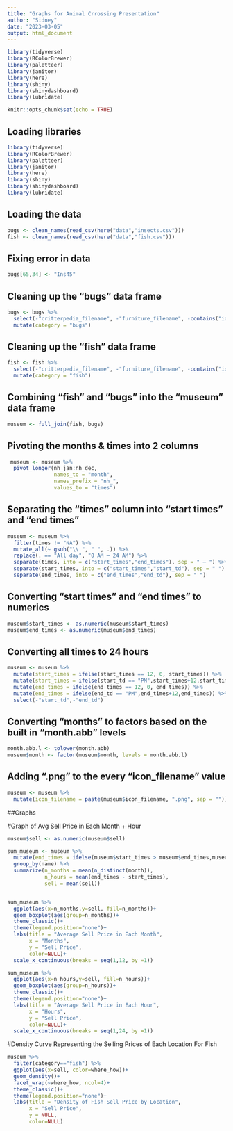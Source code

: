 ```yaml
---
title: "Graphs for Animal Crrossing Presentation"
author: "Sidney"
date: "2023-03-05"
output: html_document
---
```


```r
library(tidyverse)
library(RColorBrewer)
library(paletteer)
library(janitor)
library(here)
library(shiny)
library(shinydashboard)
library(lubridate)
```


```r
knitr::opts_chunk$set(echo = TRUE)
```

## Loading libraries
```r
library(tidyverse)
library(RColorBrewer)
library(paletteer)
library(janitor)
library(here)
library(shiny)
library(shinydashboard)
library(lubridate)
```

## Loading the data
```r
bugs <- clean_names(read_csv(here("data","insects.csv")))
fish <- clean_names(read_csv(here("data","fish.csv")))
```

## Fixing error in data
```r
bugs[65,34] <- "Ins45"
```

## Cleaning up the "bugs" data frame
```r
bugs <- bugs %>% 
  select(-"critterpedia_filename", -"furniture_filename", -contains("id"), -contains("sh"), -contains("color"), -"number") %>% 
  mutate(category = "bugs")
```

## Cleaning up the "fish" data frame
```r
fish <- fish %>% 
  select(-"critterpedia_filename", -"furniture_filename", -contains("id"), -contains("sh"), -contains("color"), -"number", -"lighting_type", -"rain_snow_catch_up", -"size") %>% 
  mutate(category = "fish")
```

## Combining "fish" and "bugs" into the "museum" data frame
```r
museum <- full_join(fish, bugs)
```

## Pivoting the months & times into 2 columns
```r
 museum <- museum %>%
  pivot_longer(nh_jan:nh_dec,
               names_to = "month",
               names_prefix = "nh_",
               values_to = "times")
```

## Separating the "times" column into "start times" and "end times"
```r
museum <- museum %>% 
  filter(times != "NA") %>% 
  mutate_all(~ gsub("\\ ", " ", .)) %>% 
  replace(. == "All day", "0 AM – 24 AM") %>% 
  separate(times, into = c("start_times","end_times"), sep = " – ") %>% 
  separate(start_times, into = c("start_times","start_td"), sep = " ") %>% 
  separate(end_times, into = c("end_times","end_td"), sep = " ")
```

## Converting "start times" and "end times" to numerics
```r
museum$start_times <- as.numeric(museum$start_times)
museum$end_times <- as.numeric(museum$end_times)
```

## Converting all times to 24 hours
```r
museum <- museum %>% 
  mutate(start_times = ifelse(start_times == 12, 0, start_times)) %>% 
  mutate(start_times = ifelse(start_td == "PM",start_times+12,start_times)) %>%
  mutate(end_times = ifelse(end_times == 12, 0, end_times)) %>% 
  mutate(end_times = ifelse(end_td == "PM",end_times+12,end_times)) %>% 
  select(-"start_td",-"end_td")
```

## Converting "months" to factors based on the built in "month.abb" levels
```r
month.abb.l <- tolower(month.abb)
museum$month <- factor(museum$month, levels = month.abb.l)
```

## Adding ".png" to the every "icon_filename" value
```r
museum <- museum %>% 
  mutate(icon_filename = paste(museum$icon_filename, ".png", sep = ""))
```


##Graphs


#Graph of Avg Sell Price in Each Month + Hour
```r

museum$sell <- as.numeric(museum$sell)

sum_museum <- museum %>% 
  mutate(end_times = ifelse(museum$start_times > museum$end_times,museum$end_times + 24,museum$end_times)) %>% 
  group_by(name) %>% 
  summarize(n_months = mean(n_distinct(month)),
            n_hours = mean(end_times - start_times),
            sell = mean(sell)) 


sum_museum %>%
  ggplot(aes(x=n_months,y=sell, fill=n_months))+
  geom_boxplot(aes(group=n_months))+
  theme_classic()+
  theme(legend.position="none")+
  labs(title = "Average Sell Price in Each Month",
       x = "Months",
       y = "Sell Price",
       color=NULL)+
  scale_x_continuous(breaks = seq(1,12, by =1))

sum_museum %>% 
  ggplot(aes(x=n_hours,y=sell, fill=n_hours))+
  geom_boxplot(aes(group=n_hours))+
  theme_classic()+
  theme(legend.position="none")+
  labs(title = "Average Sell Price in Each Hour",
       x = "Hours",
       y = "Sell Price",
       color=NULL)+
  scale_x_continuous(breaks = seq(1,24, by =1))
```

#Density Curve Representing the Selling Prices of Each Location For Fish
```r
museum %>% 
  filter(category=="fish") %>% 
  ggplot(aes(x=sell, color=where_how))+
  geom_density()+
  facet_wrap(~where_how, ncol=4)+
  theme_classic()+
  theme(legend.position="none")+
  labs(title = "Density of Fish Sell Price by Location",
       x = "Sell Price",
       y = NULL,
       color=NULL)
```






